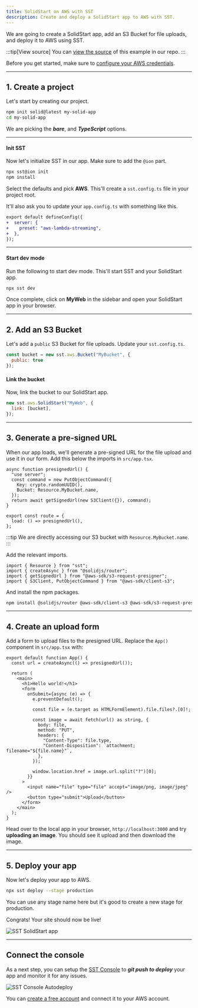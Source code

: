 ```yaml
---
title: SolidStart on AWS with SST
description: Create and deploy a SolidStart app to AWS with SST.
---
```


We are going to create a SolidStart app, add an S3 Bucket for file uploads, and deploy it to AWS using SST.

:::tip[View source]
You can [view the source](https://github.com/sst/ion/tree/dev/examples/aws-solid-start) of this example in our repo.
:::

Before you get started, make sure to [configure your AWS credentials](https://docs.sst.dev/advanced/iam-credentials#loading-from-a-file).

---

## 1. Create a project

Let's start by creating our project.

```bash
npm init solid@latest my-solid-app
cd my-solid-app
```

We are picking the **_bare_**, and **_TypeScript_** options.

---

#### Init SST

Now let's initialize SST in our app. Make sure to add the `@ion` part.

```bash "sst@ion"
npx sst@ion init
npm install
```

Select the defaults and pick **AWS**. This'll create a `sst.config.ts` file in your project root.

It'll also ask you to update your `app.config.ts` with something like this.

```diff lang="ts" title="app.config.ts"
export default defineConfig({
+  server: {
+    preset: "aws-lambda-streaming",
+  },
});
```

---

#### Start dev mode

Run the following to start dev mode. This'll start SST and your SolidStart app.

```bash
npx sst dev
```

Once complete, click on **MyWeb** in the sidebar and open your SolidStart app in your browser.

---

## 2. Add an S3 Bucket

Let's add a `public` S3 Bucket for file uploads. Update your `sst.config.ts`.

```js title="sst.config.ts"
const bucket = new sst.aws.Bucket("MyBucket", {
  public: true
});
```

#### Link the bucket

Now, link the bucket to our SolidStart app.

```js title="sst.config.ts" {2}
new sst.aws.SolidStart("MyWeb", {
  link: [bucket],
});
```

---

## 3. Generate a pre-signed URL

When our app loads, we'll generate a pre-signed URL for the file upload and use it in our form. Add this below the imports in `src/app.tsx`.

```tsx title="src/app.tsx" {5}
async function presignedUrl() {
  "use server";
  const command = new PutObjectCommand({
    Key: crypto.randomUUID(),
    Bucket: Resource.MyBucket.name,
  });
  return await getSignedUrl(new S3Client({}), command);
}

export const route = {
  load: () => presignedUrl(),
};
```

:::tip
We are directly accessing our S3 bucket with `Resource.MyBucket.name`.
:::

Add the relevant imports.

```tsx title="src/app.tsx"
import { Resource } from "sst";
import { createAsync } from "@solidjs/router";
import { getSignedUrl } from "@aws-sdk/s3-request-presigner";
import { S3Client, PutObjectCommand } from "@aws-sdk/client-s3";
```

And install the npm packages.

```bash
npm install @solidjs/router @aws-sdk/client-s3 @aws-sdk/s3-request-presigner
```

---

## 4. Create an upload form

Add a form to upload files to the presigned URL. Replace the `App()` component in `src/app.tsx` with:

```tsx title="src/app.tsx"
export default function App() {
  const url = createAsync(() => presignedUrl());

  return (
    <main>
      <h1>Hello world!</h1>
      <form
        onSubmit={async (e) => {
          e.preventDefault();

          const file = (e.target as HTMLFormElement).file.files?.[0]!;

          const image = await fetch(url() as string, {
            body: file,
            method: "PUT",
            headers: {
              "Content-Type": file.type,
              "Content-Disposition": `attachment; filename="${file.name}"`,
            },
          });

          window.location.href = image.url.split("?")[0];
        }}
      >
        <input name="file" type="file" accept="image/png, image/jpeg" />
        <button type="submit">Upload</button>
      </form>
    </main>
  );
}
```

Head over to the local app in your browser, `http://localhost:3000` and try **uploading an image**. You should see it upload and then download the image.

---

## 5. Deploy your app

Now let's deploy your app to AWS.

```bash
npx sst deploy --stage production
```

You can use any stage name here but it's good to create a new stage for production.

Congrats! Your site should now be live!

![SST SolidStart app](../../../../../assets/docs/start/start-solidstart.png)

---

## Connect the console

As a next step, you can setup the [SST Console](/docs/console/) to _**git push to deploy**_ your app and monitor it for any issues. 

![SST Console Autodeploy](../../../../../assets/docs/start/sst-console-autodeploy.png)

You can [create a free account](https://console.sst.dev) and connect it to your AWS account.
